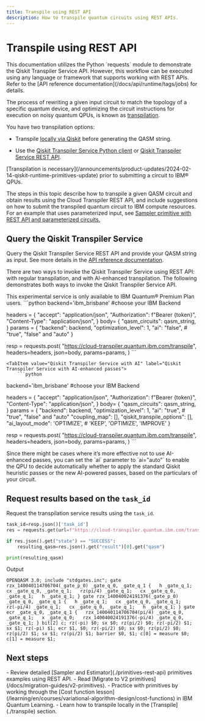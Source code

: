 ```yaml
---
title: Transpile using REST API
description: How to transpile quantum circuits using REST APIs.
---
```


# Transpile using REST API

<Admonition type="note">
    This documentation utilizes the Python `requests` module to demonstrate the Qiskit Transpiler Service API. However, this workflow can be executed using any language or framework that supports working with REST APIs. Refer to the [API reference documentation](/docs/api/runtime/tags/jobs) for details.
</Admonition>

The process of rewriting a given input circuit to match the topology of a specific quantum device, and optimizing the circuit instructions for execution on noisy quantum QPUs, is known as [transpilation](./transpile).

You have two transpilation options:

* Transpile [locally via Qiskit](./defaults-and-configuration-options) before generating the QASM string.

* Use the [Qiskit Transpiler Service Python client](/docs/api/qiskit-ibm-transpiler) or [Qiskit Transpiler Service REST API](/docs/api/qiskit-transpiler-service-rest).

<Admonition type="note">
    [Transpilation is necessary](/announcements/product-updates/2024-02-14-qiskit-runtime-primitives-update) prior to submitting a circuit to IBM&reg; QPUs.
</Admonition>

The steps in this topic describe how to transpile a given QASM circuit and obtain results using the Cloud Transpiler REST API, and include suggestions on how to submit the transpiled quantum circuit to IBM compute resources.  For an example that uses parameterized input, see [Sampler primitive with REST API and parameterized circuits.](/docs/guides/primitives-rest-api#start-sampler-parms)

## Query the Qiskit Transpiler Service

Query the Qiskit Transpiler Service REST API and provide your QASM string as input. See more details in the [API reference documentation](/docs/api/qiskit-transpiler-service-rest).

There are two ways to invoke the Qiskit Transpiler Service using REST API: with regular transpilation, and with AI-enhanced transpilation. The following demonstrates both ways to invoke the Qiskit Transpiler Service API.

<Admonition type="note">
    This experimental service is only available to IBM Quantum&reg; Premium Plan users.
</Admonition>

<Tabs>
    <TabItem value="Qiskit Transpiler Service" label="Qiskit Transpiler Service">
        ```python
backend='ibm_brisbane' #choose your IBM Backend

headers = {
    "accept": "application/json",
    "Authorization": f"Bearer {token}",
    "Content-Type": "application/json",
        }
body= {
    "qasm_circuits": qasm_string,
}
params = {
        "backend": backend,
        "optimization_level": 1,
        "ai": "false", # "true", "false" and "auto"
        }

resp = requests.post(
            "https://cloud-transpiler.quantum.ibm.com/transpile",
            headers=headers,
            json=body,
            params=params,
        )
        ```
    </TabItem>

    <TabItem value="Qiskit Transpiler Service with AI" label="Qiskit Transpiler Service with AI-enhanced passes">
        ```python
backend='ibm_brisbane' #choose your IBM Backend

headers = {
    "accept": "application/json",
    "Authorization": f"Bearer {token}",
    "Content-Type": "application/json",
        }
body= {
    "qasm_circuits": qasm_string,
}
params = {
        "backend": backend,
        "optimization_level": 1,
        "ai": "true", # "true", "false" and "auto"
        "coupling_map": [],
        "qiskit_transpile_options": [],
        "ai_layout_mode": 'OPTIMIZE', # 'KEEP', 'OPTIMIZE', 'IMPROVE'
        }

resp = requests.post(
            "https://cloud-transpiler.quantum.ibm.com/transpile",
            headers=headers,
            json=body,
            params=params,
        )
        ```
    </TabItem>
</Tabs>


<Admonition type="note">
    Since there might be cases where it’s more effective not to use AI-enhanced passes, you can set the `ai` parameter to `ai="auto"` to enable the QPU to decide automatically whether to apply the standard Qiskit heuristic passes or the new AI-powered passes, based on the particulars of your circuit.
</Admonition>

## Request results based on the `task_id`

Request the transpilation service results using the `task_id`.

```python
task_id=resp.json()['task_id']
res = requests.get(url=f"https://cloud-transpiler.quantum.ibm.com/transpile/{task_id}", headers=headers)

if res.json().get("state") == "SUCCESS":
    resulting_qasm=res.json().get("result")[0].get("qasm")

print(resulting_qasm)
```
Output
```text
OPENQASM 3.0; include "stdgates.inc"; gate rzx_140040114706704(_gate_p_0) _gate_q_0, _gate_q_1 {   h _gate_q_1;   cx _gate_q_0, _gate_q_1;   rz(pi/4) _gate_q_1;   cx _gate_q_0, _gate_q_1;   h _gate_q_1; } gate rzx_140040024191376(_gate_p_0) _gate_q_0, _gate_q_1 {   h _gate_q_1;   cx _gate_q_0, _gate_q_1;   rz(-pi/4) _gate_q_1;   cx _gate_q_0, _gate_q_1;   h _gate_q_1; } gate ecr _gate_q_0, _gate_q_1 {   rzx_140040114706704(pi/4) _gate_q_0, _gate_q_1;   x _gate_q_0;   rzx_140040024191376(-pi/4) _gate_q_0, _gate_q_1; } bit[2] c; rz(-pi) $0; sx $0; rz(pi/2) $0; rz(-pi/2) $1; sx $1; rz(-pi) $1; ecr $1, $0; rz(-pi/2) $0; sx $0; rz(pi/2) $0; rz(pi/2) $1; sx $1; rz(pi/2) $1; barrier $0, $1; c[0] = measure $0; c[1] = measure $1;
```

## Next steps

<Admonition type="tip" title="Recommendations">
    - Review detailed [Sampler and Estimator](./primitives-rest-api) primitives examples using REST API.
    - Read [Migrate to V2 primitives](/docs/migration-guides/v2-primitives).
    - Practice with primitives by working through the [Cost function lesson](/learning/en/courses/variational-algorithm-design/cost-functions) in IBM Quantum Learning.
    - Learn how to transpile locally in the [Transpile](./transpile) section.
</Admonition>